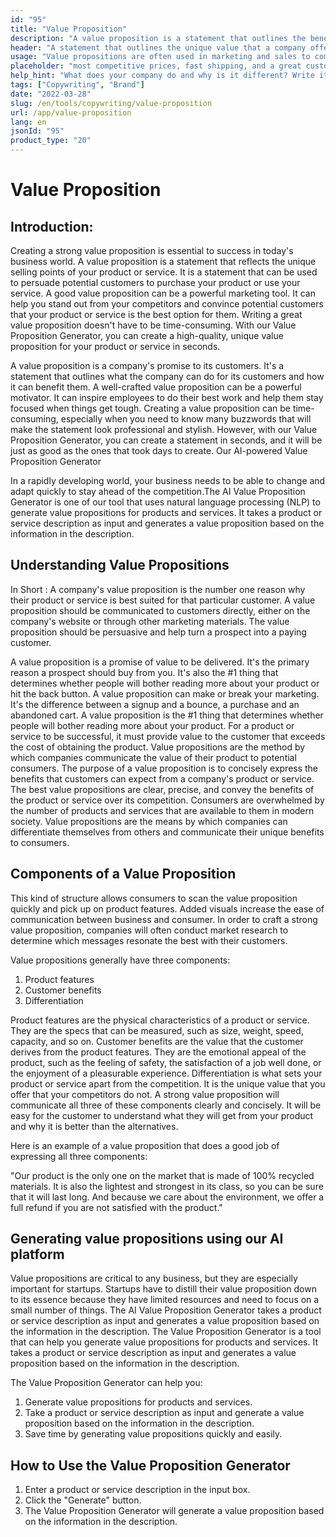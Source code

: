 ```yaml
---
id: "95"
title: "Value Proposition"
description: "A value proposition is a statement that outlines the benefits that a company offers to its customers. It is a statement of what the company can do for its customers, and it is often used as a way to differentiate one company from another."
header: "A statement that outlines the unique value that a company offers to its customers."
usage: "Value propositions are often used in marketing and sales to communicate what a company does and why it is different. The following generator can help you design and brainstrom a stylistic value propositions that is closely aligned with your brand"
placeholder: "most competitive prices, fast shipping, and a great customer service."
help_hint: "What does your company do and why is it different? Write it down and we'll turn it into a Value Proposition."
tags: ["Copywriting", "Brand"]
date: "2022-03-28"
slug: /en/tools/copywriting/value-proposition
url: /app/value-proposition
lang: en
jsonId: "95"
product_type: "20"
---
```


# Value Proposition

## Introduction:

Creating a strong value proposition is essential to success in today's business world. A value proposition is a statement that reflects the unique selling points of your product or service. It is a statement that can be used to persuade potential customers to purchase your product or use your service. A good value proposition can be a powerful marketing tool. It can help you stand out from your competitors and convince potential customers that your product or service is the best option for them. Writing a great value proposition doesn't have to be time-consuming. With our Value Proposition Generator, you can create a high-quality, unique value proposition for your product or service in seconds.

A value proposition is a company's promise to its customers. It's a statement that outlines what the company can do for its customers and how it can benefit them. A well-crafted value proposition can be a powerful motivator. It can inspire employees to do their best work and help them stay focused when things get tough. Creating a value proposition can be time-consuming, especially when you need to know many buzzwords that will make the statement look professional and stylish. However, with our Value Proposition Generator, you can create a statement in seconds, and it will be just as good as the ones that took days to create. Our AI-powered Value Proposition Generator

In a rapidly developing world, your business needs to be able to change and adapt quickly to stay ahead of the competition.The AI Value Proposition Generator is one of our tool that uses natural language processing (NLP) to generate value propositions for products and services. It takes a product or service description as input and generates a value proposition based on the information in the description.

## Understanding Value Propositions

In Short : A company's value proposition is the number one reason why their product or service is best suited for that particular customer. A value proposition should be communicated to customers directly, either on the company's website or through other marketing materials. The value proposition should be persuasive and help turn a prospect into a paying customer.

A value proposition is a promise of value to be delivered. It's the primary reason a prospect should buy from you. It's also the #1 thing that determines whether people will bother reading more about your product or hit the back button.
A value proposition can make or break your marketing. It's the difference between a signup and a bounce, a purchase and an abandoned cart. A value proposition is the #1 thing that determines whether people will bother reading more about your product.
For a product or service to be successful, it must provide value to the customer that exceeds the cost of obtaining the product. Value propositions are the method by which companies communicate the value of their product to potential consumers. The purpose of a value proposition is to concisely express the benefits that customers can expect from a company's product or service.
The best value propositions are clear, precise, and convey the benefits of the product or service over its competition. Consumers are overwhelmed by the number of products and services that are available to them in modern society. Value propositions are the means by which companies can differentiate themselves from others and communicate their unique benefits to consumers.

## Components of a Value Proposition

This kind of structure allows consumers to scan the value proposition quickly and pick up on product features. Added visuals increase the ease of communication between business and consumer. In order to craft a strong value proposition, companies will often conduct market research to determine which messages resonate the best with their customers.

Value propositions generally have three components:

1. Product features
2. Customer benefits
3. Differentiation

Product features are the physical characteristics of a product or service. They are the specs that can be measured, such as size, weight, speed, capacity, and so on. Customer benefits are the value that the customer derives from the product features. They are the emotional appeal of the product, such as the feeling of safety, the satisfaction of a job well done, or the enjoyment of a pleasurable experience. Differentiation is what sets your product or service apart from the competition. It is the unique value that you offer that your competitors do not.
A strong value proposition will communicate all three of these components clearly and concisely. It will be easy for the customer to understand what they will get from your product and why it is better than the alternatives.

Here is an example of a value proposition that does a good job of expressing all three components:

"Our product is the only one on the market that is made of 100% recycled materials. It is also the lightest and strongest in its class, so you can be sure that it will last long. And because we care about the environment, we offer a full refund if you are not satisfied with the product."

## Generating value propositions using our AI platform

Value propositions are critical to any business, but they are especially important for startups. Startups have to distill their value proposition down to its essence because they have limited resources and need to focus on a small number of things. The AI Value Proposition Generator takes a product or service description as input and generates a value proposition based on the information in the description.
The Value Proposition Generator is a tool that can help you generate value propositions for products and services. It takes a product or service description as input and generates a value proposition based on the information in the description.

The Value Proposition Generator can help you:

1. Generate value propositions for products and services.
2. Take a product or service description as input and generate a value proposition based on the information in the description.
3. Save time by generating value propositions quickly and easily.

## How to Use the Value Proposition Generator

1. Enter a product or service description in the input box.
2. Click the "Generate" button.
3. The Value Proposition Generator will generate a value proposition based on the information in the description.

